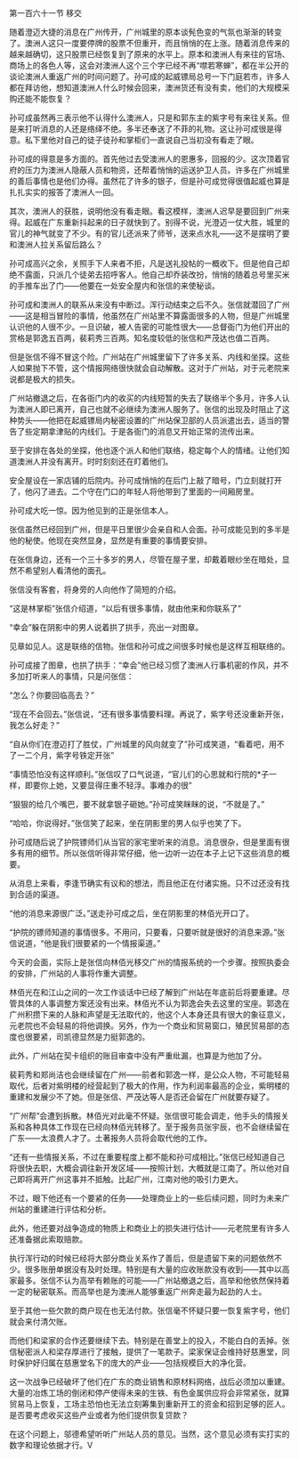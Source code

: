 

第一百六十一节 移交

随着澄迈大捷的消息在广州传开，广州城里的原本谈髡色变的气氛也渐渐的转变了。澳洲人这只一度要停牌的股票不但重开，而且悄悄的在上涨。随着消息传来的越来越确切，这只股票已经恢复到了原来的水平上。原本和澳洲人有来往的官场、商场上的各色人等，这会对澳洲人这个三个字已经不再“噤若寒蝉”，都在半公开的谈论澳洲人重返广州的时间问题了。孙可成的起威镖局总号一下门庭若市，许多人都在拜访他，想知道澳洲人什么时候会回来，澳洲货还有没有卖，他们的大规模采购还能不能恢复？

孙可成虽然再三表示他不认得什么澳洲人，只是和郭东主的紫字号有来往关系。但是来打听消息的人还是络绎不绝。多半还奉送了不菲的礼物。这让孙可成很是得意。私下里他对自己的徒子徒孙和掌柜们一直说自己当初没有看走了眼。

孙可成的得意是多方面的。首先他过去受澳洲人的恩惠多，回报的少。这次顶着官府的压力为澳洲人隐蔽人员和物资，还帮着悄悄的运送护卫人员。许多在广州城里的善后事情也是他们办得。虽然花了许多的银子，但是孙可成觉得很值起威也算是扎扎实实的报答了澳洲人一回。

其次，澳洲人的获胜，说明他没有看走眼。看这模样，澳洲人迟早是要回到广州来得。起威在广东重新抖起来的日子就快到了。别得不说，光澄迈一仗大胜，城里的官儿的神气就变了不少。有的官儿还派来了师爷，送来点水礼――这不是摆明了要和澳洲人拉关系留后路么？

孙可成高兴之余，关照手下人来者不拒，凡是送礼投帖的一概收下。但是他自己却绝不露面，只派几个徒弟去招呼客人。他自己却乔装改扮，悄悄的随着总号里买米的手推车出了门――他要在一处安全屋内和张信的来使秘谈。

孙可成和澳洲人的联系从来没有中断过。浑行动结束之后不久。张信就潜回了广州――这是相当冒险的事情，他虽然在广州站里不算露面很多的人物，但是广州城里认识他的人很不少。一旦识破，被人告密的可能性很大――总督衙门为他们开出的赏格是郭逸五百两，裴莉秀三百两。知名度较低的张信和严茂达也值二百两。

但是张信不得不冒这个险。广州站在广州城里留下了许多关系、内线和坐探。这些人如果抛下不管，这个情报网络很快就会自动解散。这对于广州站，对于元老院来说都是极大的损失。

广州站撤退之后，在各衙门内的收买的内线短暂的失去了联络半个多月，许多人认为澳洲人即已离开，自己也就不必继续为澳洲人服务了。张信的出现及时阻止了这种势头――他把在起威镖局内秘密设置的广州站保卫部的人员派遣出去，适当的警告了些定期拿津贴的内线们。于是各衙门的消息又开始正常的流传出来。

至于安排在各处的坐探，他也逐个派人和他们联络，稳定每个人的情绪。让他们知道澳洲人并没有离开。时时刻刻还在盯着他们。

安全屋设在一家店铺的后院内。孙可成悄悄的在后门上敲了暗号，门立刻就打开了，他闪了进去。二个守在门口的年轻人将他带到了里面的一间厢房里。

孙可成大吃一惊。因为他见到的正是张信本人。

张信虽然已经回到广州，但是平日里很少会亲自和人会面。孙可成能见到的多半是他的秘使。他现在突然显身，显然是有重要的事情要安排。

在张信身边，还有一个三十多岁的男人，尽管在屋子里，却戴着眼纱坐在暗处，显然不希望别人看清他的面孔。

张信没有客套，将身旁的人向他作了简短的介绍。

“这是林掌柜”张信介绍道，“以后有很多事情，就由他来和你联系了”

“幸会”躲在阴影中的男人说着拱了拱手，亮出一对图章。

见章如见人。这是联络的信物。张信和孙可成之间很多时候也是这样互相联络的。

孙可成接了图章，也拱了拱手：“幸会”他已经习惯了澳洲人行事机密的作风，并不多加打听来人的事情，只是问张信：

“怎么？你要回临高去？”

“现在不会回去。”张信说，“还有很多事情要料理。再说了，紫字号还没重新开张，我怎么好走？”

“自从你们在澄迈打了胜仗，广州城里的风向就变了”孙可成笑道，“看着吧，用不了一二个月，紫字号铁定开张”

“事情恐怕没有这样顺利。”张信叹了口气说道，“官儿们的心思就和行院的*子一样，即要你上她，又要显得庄重不轻浮。事难办的很”

“狠狠的给几个嘴巴，要不就拿银子砸她。”孙可成笑眯眯的说，“不就是了。”

“哈哈，你说得好。”张信笑了起来，坐在阴影里的男人似乎也笑了下。

孙可成随后说了护院镖师们从当官的家宅里听来的消息。消息很杂，但是里面有很多有用的细节。所以张信听得非常仔细，他一边听一边在本子上记下这些消息的概要。

从消息上来看，李逢节确实有议和的想法，而且他正在付诸实施。只不过还没有找到合适的渠道。

“他的消息来源很广泛。”送走孙可成之后，坐在阴影里的林佰光开口了。

“护院的镖师知道的事情很多。不用问，只要看，只要听就是很好的消息来源。”张信说道，“他是我们很要紧的一个情报渠道。”

今天的会面，实际上是张信向林佰光移交广州的情报系统的一个步骤。按照执委会的安排，广州站的人事将作重大调整。

林佰光在和江山之间的一次工作谈话中已经了解到广州站在年底前后将要重建。尽管具体的人事调整方案还没有出来。林佰光不认为郭逸会失去这里的宝座。郭逸在广州积攒下来的人脉和声望是无法取代的，他这个人本身还具有很大的象征意义，元老院也不会轻易的将他调换。另外，作为一个商业和贸易窗口，殖民贸易部的态度也很要紧，司凯德显然是力挺郭逸的。

此外，广州站在契卡组织的账目审查中没有严重纰漏，也算是为他加了分。

裴莉秀和郑尚洁也会继续留在广州――前者和郭逸一样，是公众人物，不可能轻易取代，后者对紫明楼的经营起到了极大的作用，作为利润率最高的企业，紫明楼的重建和发展少不了她。但是张信、严茂达等人是否还会留在广州就要存疑了。

“广州帮”会遭到拆散。林佰光对此毫不怀疑。张信很可能会调走，他手头的情报关系和各种具体工作现在已经向林佰光转移了。至于报务员张宇辰，也不会继续留在广东――太浪费人才了。土著报务人员将会取代他的工作。

“还有一些情报关系，不过在重要程度上都不能和孙可成相比。”张信已经知道自己将很快去职，大概会调往新开发区域――按照计划，大概就是江南了。所以他对自己即将离开广州这事并不抵触。比起广州，江南对他的吸引力更大。

不过，眼下他还有一个要紧的任务――处理商业上的一些后续问题，同时为未来广州站的重建进行评估和分析。

此外，他还要对战争造成的物质上和商业上的损失进行估计――元老院里有许多人还准备据此索取赔款。

执行浑行动的时候已经将大部分商业关系作了善后，但是遗留下来的问题依然不少。很多账册单据没有及时处理。特别是有大量的应收账款没有收到――其中以高家最多。张信不认为高举有赖账的可能――广州站撤退之后，高举和他依然保持着一定的秘密联系。而高举也是为澳洲人能够重返广州奔走最为起劲的人士。

至于其他一些欠款的商户现在也无法付款。张信毫不怀疑只要一恢复紫字号，他们就会来付清欠账。

而他们和梁家的合作还要继续下去。特别是在善堂上的投入，不能白白的丢掉。张信秘密派人和梁存厚进行了接触，提供了一笔款子。梁家保证会维持好慈惠堂，同时保护好归属在慈惠堂名下的庞大的产业――包括规模巨大的净化营。

这一次战争已经破坏了他们在广东的商业销售和原材料网络，战后必须加以重建。大量的冶炼工场的倒闭和停产使得未来的生铁、有色金属供应将会非常紧张，就算贸易马上恢复，工场主恐怕也无法立刻筹集到重新开工的资金和招到足够的匠人。是否要考虑收买这些产业或者为他们提供恢复贷款？

在这个问题上，邬德希望听听广州站人员的意见。当然，这个意见必须有实打实的数字和理论依据才行。V

